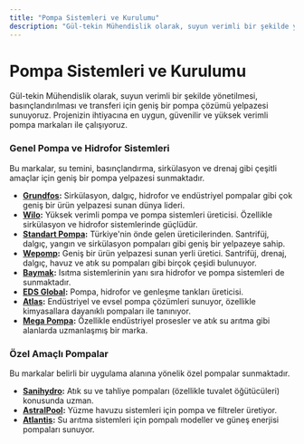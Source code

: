 ```yaml
---
title: "Pompa Sistemleri ve Kurulumu"
description: "Gül-tekin Mühendislik olarak, suyun verimli bir şekilde yönetilmesi, basınçlandırılması ve transferi için geniş bir pompa çözümü yelpazesi sunuyoruz. Projeni..."
---
```


# Pompa Sistemleri ve Kurulumu

Gül-tekin Mühendislik olarak, suyun verimli bir şekilde yönetilmesi, basınçlandırılması ve transferi için geniş bir pompa çözümü yelpazesi sunuyoruz. Projenizin ihtiyacına en uygun, güvenilir ve yüksek verimli pompa markaları ile çalışıyoruz.

### Genel Pompa ve Hidrofor Sistemleri
Bu markalar, su temini, basınçlandırma, sirkülasyon ve drenaj gibi çeşitli amaçlar için geniş bir pompa yelpazesi sunmaktadır.

*   **[Grundfos](/markalar/grundfos):** Sirkülasyon, dalgıç, hidrofor ve endüstriyel pompalar gibi çok geniş bir ürün yelpazesi sunan dünya lideri.
*   **[Wilo](/markalar/wilo):** Yüksek verimli pompa ve pompa sistemleri üreticisi. Özellikle sirkülasyon ve hidrofor sistemlerinde güçlüdür.
*   **[Standart Pompa](/markalar/standart):** Türkiye'nin önde gelen üreticilerinden. Santrifüj, dalgıç, yangın ve sirkülasyon pompaları gibi geniş bir yelpazeye sahip.
*   **[Wepomp](/markalar/wepomp):** Geniş bir ürün yelpazesi sunan yerli üretici. Santrifüj, drenaj, dalgıç, havuz ve atık su pompaları gibi birçok çeşidi bulunuyor.
*   **[Baymak](/markalar/baymak):** Isıtma sistemlerinin yanı sıra hidrofor ve pompa sistemleri de sunmaktadır.
*   **[EDS Global](/markalar/eds):** Pompa, hidrofor ve genleşme tankları üreticisi.
*   **[Atlas](/markalar/atlas):** Endüstriyel ve evsel pompa çözümleri sunuyor, özellikle kimyasallara dayanıklı pompaları ile tanınıyor.
*   **[Mega Pompa](/markalar/mega):** Özellikle endüstriyel prosesler ve atık su arıtma gibi alanlarda uzmanlaşmış bir marka.

### Özel Amaçlı Pompalar
Bu markalar belirli bir uygulama alanına yönelik özel pompalar sunmaktadır.

*   **[Sanihydro](/markalar/sanihydro):** Atık su ve tahliye pompaları (özellikle tuvalet öğütücüleri) konusunda uzman.
*   **[AstralPool](/markalar/astral):** Yüzme havuzu sistemleri için pompa ve filtreler üretiyor.
*   **[Atlantis](/markalar/atlantis):** Su arıtma sistemleri için pompalı modeller ve güneş enerjisi pompaları sunuyor.
